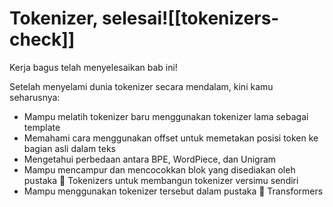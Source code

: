# Tokenizer, selesai![[tokenizers-check]]

<CourseFloatingBanner
    chapter={6}
    classNames="absolute z-10 right-0 top-0"
/>

Kerja bagus telah menyelesaikan bab ini!

Setelah menyelami dunia tokenizer secara mendalam, kini kamu seharusnya:

- Mampu melatih tokenizer baru menggunakan tokenizer lama sebagai template
- Memahami cara menggunakan offset untuk memetakan posisi token ke bagian asli dalam teks
- Mengetahui perbedaan antara BPE, WordPiece, dan Unigram
- Mampu mencampur dan mencocokkan blok yang disediakan oleh pustaka 🤗 Tokenizers untuk membangun tokenizer versimu sendiri
- Mampu menggunakan tokenizer tersebut dalam pustaka 🤗 Transformers

